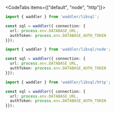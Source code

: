 
<CodeTabs items={["default", "node", "http"]}>
```typescript copy
import { waddler } from 'waddler/libsql';

const sql = waddler({ connection: {
  url: process.env.DATABASE_URL, 
  authToken: process.env.DATABASE_AUTH_TOKEN 
}});
```
```typescript copy
import { waddler } from 'waddler/libsql/node';

const sql = waddler({ connection: {
  url: process.env.DATABASE_URL, 
  authToken: process.env.DATABASE_AUTH_TOKEN 
}});
```
```typescript copy
import { waddler } from 'waddler/libsql/http';

const sql = waddler({ connection: {
  url: process.env.DATABASE_URL, 
  authToken: process.env.DATABASE_AUTH_TOKEN 
}});
```
</CodeTabs>